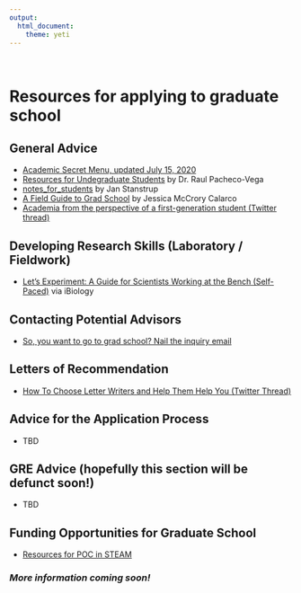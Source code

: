 ```yaml
---
output: 
  html_document:
    theme: yeti
---
```

<br>


# **Resources for applying to graduate school**

## General Advice
* [Academic Secret Menu, updated July 15, 2020](Res_Mentoring/ASecretMenu_15July2020.pdf)
* [Resources for Undegraduate Students](http://www.raulpacheco.org/resources/resources-for-undergraduate-students/) by Dr. Raul Pacheco-Vega
* [notes_for_students](https://gitlab.com/stanstrup-work/notes_for_students) by Jan Stanstrup
* [A Field Guide to Grad School](https://press.princeton.edu/books/paperback/9780691201092/a-field-guide-to-grad-school) by Jessica McCrory Calarco
* [Academia from the perspective of a first-generation student (Twitter thread)](https://twitter.com/AnnaMeierPS/status/1276544857977303043?s=20)

## Developing Research Skills (Laboratory / Fieldwork)
* [Let's Experiment: A Guide for Scientists Working at the Bench (Self-Paced)](https://courses.ibiology.org/courses/course-v1:iBiology+LE+SP/about) via iBiology

## Contacting Potential Advisors
* [So, you want to go to grad school? Nail the inquiry email](https://contemplativemammoth.com/2013/04/08/so-you-want-to-go-to-grad-school-nail-the-inquiry-email/)

## Letters of Recommendation
* [How To Choose Letter Writers and Help Them Help You (Twitter Thread)](https://twitter.com/rwidome/status/1272923501708656644?s=20)

## Advice for the Application Process
* TBD

## GRE Advice (hopefully this section will be defunct soon!)
* TBD

## Funding Opportunities for Graduate School
* [Resources for POC in STEAM](https://docs.google.com/spreadsheets/d/1V_pvhqWliwqLhAVcXikxAEuJPD4mwwgl9LEgOnzN-zM/edit#gid=1417047090)

### *More information coming soon!*